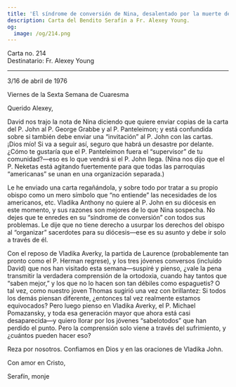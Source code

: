 ```yaml
---
title: 'El síndrome de conversión de Nina, desalentado por la muerte de Vladika Averky'
description: Carta del Bendito Serafín a Fr. Alexey Young.
og:
  image: /og/214.png
---
```


<div style={{textAlign:'right', fontFamily:'monospace'}}>Carta no. 214</div>
<div style={{textAlign:'left', fontFamily:'monospace'}}>Destinatario: Fr. Alexey Young</div>

---

3/16 de abril de 1976

Viernes de la Sexta Semana de Cuaresma

Querido Alexey,

David nos trajo la nota de Nina diciendo que quiere enviar copias de la carta del P. John al P. George Grabbe y al P. Panteleimon; y está confundida sobre si también debe enviar una “invitación” al P. John con las cartas. ¡Dios mío! Si va a seguir así, seguro que habrá un desastre por delante. ¿Cómo te gustaría que el P. Panteleimon fuera el “supervisor” de tu comunidad?—eso es lo que vendrá si el P. John llega. (Nina nos dijo que el P. Neketas está agitando fuertemente para que todas las parroquias “americanas” se unan en una organización separada.)

Le he enviado una carta regañándola, y sobre todo por tratar a su propio obispo como un mero símbolo que “no entiende” las necesidades de los americanos, etc. Vladika Anthony no quiere al P. John en su diócesis en este momento, y sus razones son mejores de lo que Nina sospecha. No dejes que te enredes en su “síndrome de conversión” con todos sus problemas. Le dije que no tiene derecho a usurpar los derechos del obispo al “organizar” sacerdotes para su diócesis—ese es su asunto y debe ir solo a través de él.

Con el reposo de Vladika Averky, la partida de Laurence (probablemente tan pronto como el P. Herman regrese), y los tres jóvenes conversos (incluido David) que nos han visitado esta semana—suspiré y pienso, ¿vale la pena transmitir la verdadera comprensión de la ortodoxia, cuando hay tantos que “saben mejor,” y los que no lo hacen son tan débiles como espaguetis? O tal vez, como nuestro joven Thomas sugirió una vez con brillantez: Si todos los demás piensan diferente, ¿entonces tal vez realmente estamos equivocados? Pero luego pienso en Vladika Averky, el P. Michael Pomazansky, y toda esa generación mayor que ahora está casi desaparecida—y quiero llorar por los jóvenes “sabelotodos” que han perdido el punto. Pero la comprensión solo viene a través del sufrimiento, y ¿cuántos pueden hacer eso?

Reza por nosotros. Confiamos en Dios y en las oraciones de Vladika John.

Con amor en Cristo,

Serafín, monje